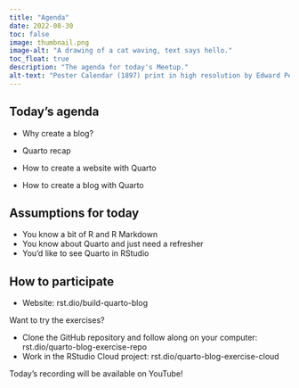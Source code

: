 ```yaml
---
title: "Agenda"
date: 2022-08-30
toc: false
image: thumbnail.png
image-alt: "A drawing of a cat waving, text says hello."
toc_float: true
description: "The agenda for today's Meetup."
alt-text: "Poster Calendar (1897) print in high resolution by Edward Penfield. Original from The New York Public Library. Digitally enhanced by rawpixel."
---
```


## Today's agenda

-   Why create a blog?

-   Quarto recap

-   How to create a website with Quarto

-   How to create a blog with Quarto

::: callout-warning
## Assumptions for today

-   You know a bit of R and R Markdown
-   You know about Quarto and just need a refresher
-   You'd like to see Quarto in RStudio
:::

## How to participate

* Website: rst.dio/build-quarto-blog

Want to try the exercises?

-   Clone the GitHub repository and follow along on your computer: rst.dio/quarto-blog-exercise-repo
-   Work in the RStudio Cloud project: rst.dio/quarto-blog-exercise-cloud

::: column-margin
Today's recording will be available on YouTube!
:::
